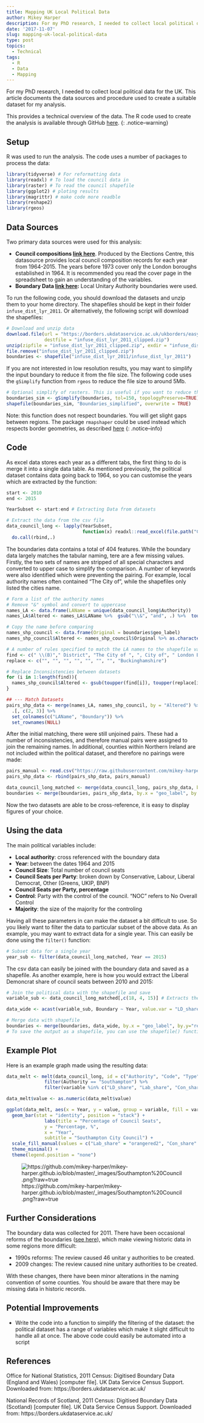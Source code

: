 ```yaml
---
title: Mapping UK Local Political Data
author: Mikey Harper
description: For my PhD research, I needed to collect local political data for the UK. This article documents the data sources and procedure used to create a suitable dataset for my analysis, and allows for the analysis to be easily reproduced for use within your own workflow/
date: '2017-11-07'
slug: mapping-uk-local-political-data
type: post
topics:
  - Technical
tags:
  - R
  - Data
  - Mapping
---
```


For my PhD research, I needed to collect local political data for the UK. This article documents the data sources and procedure used to create a suitable dataset for my analysis. 

This provides a technical overview of the data. The R code used to create the analysis is available through GitHub [here](https://github.com/mikey-harper/mikey-harper.github.io/blob/master/_code/Political%20Data/PoliticalDataAggregation.R). 
{: .notice--warning}


## Setup 

R was used to run the analysis. The code uses a number of packages to process the data:

```r
library(tidyverse) # For reformatting data
library(readxl) # To load the council data in
library(raster) # To read the council shapefile
library(ggplot2) # ploting results
library(magrittr) # make code more readble
library(reshape2)
library(rgeos)
```

## Data Sources

Two primary data sources were used for this analysis:

- **Council compositions [link here](http://www.electionscentre.co.uk/?page_id=3802.)**. Produced by the Elections Centre, this datasource provides local council composition records for each year from 1964-2015. The years before 1973 cover only the London boroughs established in 1964. It is recommended you read the cover page in the spreadsheet to gain an understanding of the variables.
- **Boundary Data [link here](https://borders.ukdataservice.ac.uk/easy_download_data.html?data=infuse_dist_lyr_2011):** Local Unitary Authority boundaries were used.

To run the following code, you should download the datasets and unzip them to your home directory. The shapefiles should be kept in their folder `infuse_dist_lyr_2011`. Or alternatively, the following script will download the shapefiles:

```r
# Download and unzip data
download.file(url = "https://borders.ukdataservice.ac.uk/ukborders/easy_download/prebuilt/shape/infuse_dist_lyr_2011_clipped.zip", 
              destfile = "infuse_dist_lyr_2011_clipped.zip")
unzip(zipfile = "infuse_dist_lyr_2011_clipped.zip", exdir = "infuse_dist_lyr_2011_clipped")
file.remove("infuse_dist_lyr_2011_clipped.zip")
boundaries <- shapefile("infuse_dist_lyr_2011/infuse_dist_lyr_2011")
```

If you are not interested in low resolution results, you may want to simplify the input boundary to reduce it from the file size. The following code uses the `gSimplify` function from `rgeos` to reduce the file size to around 5Mb.

```r
# Optional simplify of rasters. This is useful if you want to reduce the size of the shapefile to make it easier to plot
boundaries_sim <- gSimplify(boundaries, tol=150, topologyPreserve=TRUE)
shapefile(boundaries_sim, "Boundaries_simplified", overwrite = TRUE) 
```

Note: this function does not respect boundaries. You will get slight gaps between regions. The package `rmapshaper` could be used instead which respects border geometries, as described [here](https://cran.r-project.org/web/packages/rmapshaper/vignettes/rmapshaper.html)
{: .notice--info}

## Code

As excel data stores each year as a different tabs, the first thing to do is merge it into a single data table. As mentioned previously, the political dataset contains data going back to 1964, so you can customise the years which are extracted by the function:

```r
start <- 2010
end <- 2015

YearSubset <- start:end # Extracting Data from datasets

# Extract the data from the csv file
data_council_long <- lapply(YearSubset, 
                            function(x) readxl::read_excel(file.path("Council compositions by year.xlsx"), sheet= as.character(as.name(x)))) %>%
  do.call(rbind,.)
```

The boundaries data contains a total of 404 features. While the boundary data largely matches the tabular naming, tere are a few missing values. Firstly, the two sets of names are stripped of all special characters and converted to upper case to simplify the comparison. A number of keywords were also identified which were preventing the pairing. For example, local authority names often contained "The City of", while the shapefiles only listed the cities name.

```r
# Form a list of the authority names
# Remove "&" symbol and convert to uppercase
names_LA <- data.frame(LAName = unique(data_council_long$Authority))
names_LA$Altered <- names_LA$LAName %>%  gsub("\\&", "and", .) %>%  toupper() 

# Copy the name before comparing
names_shp_council <- data.frame(Original = boundaries$geo_label)
names_shp_council$Altered <- names_shp_council$Original %>% as.character() %>% toupper()

# A number of rules specified to match the LA names to the shapefile values
find <- c(" \\(B)"," District", "The City of ", ", City of", " London Borough", "\\.", " City","Bucks")
replace <- c("", "", "", "", "", "", "", "Buckinghamshire")

# Replace Inconsistencies between datasets
for (i in 1:length(find)){
  names_shp_council$Altered <- gsub(toupper(find[i]), toupper(replace[i]), names_shp_council$Altered)
}

## --- Match Datasets
pairs_shp_data <- merge(names_LA, names_shp_council, by = "Altered") %>%
  .[, c(2, 3)] %>% 
  set_colnames(c("LAName", "Boundary")) %>%
  set_rownames(NULL) 
```

After the initial matching, there were still unjoined pairs. These had a number of inconsistencies, and therefore manual pairs were assigned to join the remaining names. In additional, counties within Northern Ireland are not included within the political dataset, and therefore no pairings were made:

```r
pairs_manual <- read.csv("https://raw.githubusercontent.com/mikey-harper/mikey-harper.github.io/master/_code/Political%20Data/ManualPairs.csv")
pairs_shp_data <- rbind(pairs_shp_data, pairs_manual)

data_council_long_matched <- merge(data_council_long, pairs_shp_data, by.x = "Authority", by.y = "LAName", all.x = FALSE)
boundaries <- merge(boundaries, pairs_shp_data, by.x = "geo_label", by.y = "Boundary", all.x = FALSE)
```
Now the two datasets are able to be cross-reference, it is easy to display figures of your choice. 

## Using the data

The main political variables include:

- **Local authority**: cross referenced with the boundary data
- **Year**: between the dates 1964 and 2015
- **Council Size**: Total number of council seats
- **Council Seats per Party**: broken down by Conservative, Labour, Liberal Democrat, Other (Greens, UKIP, BNP)
- **Council Seats per Party, percentage**
- **Control**: Party with the control of the council. "NOC" refers to No Overall Control
- **Majority**: the size of the majority for the controling

Having all these parameters in can make the dataset a bit difficult to use. So you likely want to filter the data to particular subset of the above data. As an example, you may want to extract data for a single year. This can easily be done using the `filter()` function:

```r
# Subset data for a single year
year_sub <- filter(data_council_long_matched, Year == 2015)
```

The csv data can easily be joined with the boundary data and saved as a shapefile. As another example, here is how you would extract the Liberal Demoncrat share of council seats between 2010 and 2015:

```r
# Join the political data with the shapefile and save 
variable_sub <- data_council_long_matched[,c(18, 4, 15)] # Extracts the lib dem share

data_wide <- acast(variable_sub, Boundary ~ Year, value.var = "LD_share") %>% as.data.frame() %>% mutate(region = rownames(.))

# Merge data with shapefile
boundaries <- merge(boundaries, data_wide, by.x = "geo_label", by.y="region")
# To save the output as a shapefile, you can use the shapefile() function
```

## Example Plot

Here is an example graph made using the resulting data:

```r
data_melt <- melt(data_council_long, id = c("Authority", "Code", "Type","Year")) %>%
              filter(Authority == "Southampton") %>%
			  filter(variable %in% c("LD_share", "Lab_share", "Con_share", "Oth_share"))

data_melt$value <- as.numeric(data_melt$value) 

ggplot(data_melt, aes(x = Year, y = value, group = variable, fill = variable)) + 
  geom_bar(stat = "identity", position = "stack") +
			  labs(title = "Percentage of Council Seats",
			  y = "Percentage, %",
			  x = "Year",
			  subtitle = "Southampton City Council") +
  scale_fill_manual(values = c("Lab_share" = "orangered2", "Con_share" = "steelblue3", "LD_share" = "yellow3", "Oth_share" = "grey")) +
  theme_minimal() +
  theme(legend.position = "none")
```

![https://github.com/mikey-harper/mikey-harper.github.io/blob/master/_images/Southampton%20Council.png?raw=true](https://github.com/mikey-harper/mikey-harper.github.io/blob/master/_images/Southampton%20Council.png?raw=true)

## Further Considerations

The boundary data was collected for 2011. There have been occasional reforms of the boundaries ([see here](https://en.wikipedia.org/wiki/Unitary_authorities_of_England)), which make viewing historic data in some regions more difficult: 

- 1990s reforms: The review caused 46 unitar y authorities to be created.
- 2009 changes: The review caused nine unitary authorities to be created.

With these changes, there have been minor alterations in the naming convention of some counties. You should be aware that there may be missing data in historic records.

## Potential Improvements

- Write the code into a function to simplify the filtering of the dataset: the political dataset has a range of variables which make it slight difficult to handle all at once. The above code could easily be automated into a script

## References

Office for National Statistics, 2011 Census: Digitised Boundary Data (England and Wales) [computer file]. UK Data Service Census Support. Downloaded from: https://borders.ukdataservice.ac.uk/

National Records of Scotland, 2011 Census: Digitised Boundary Data (Scotland) [computer file]. UK Data Service Census Support. Downloaded from: https://borders.ukdataservice.ac.uk/